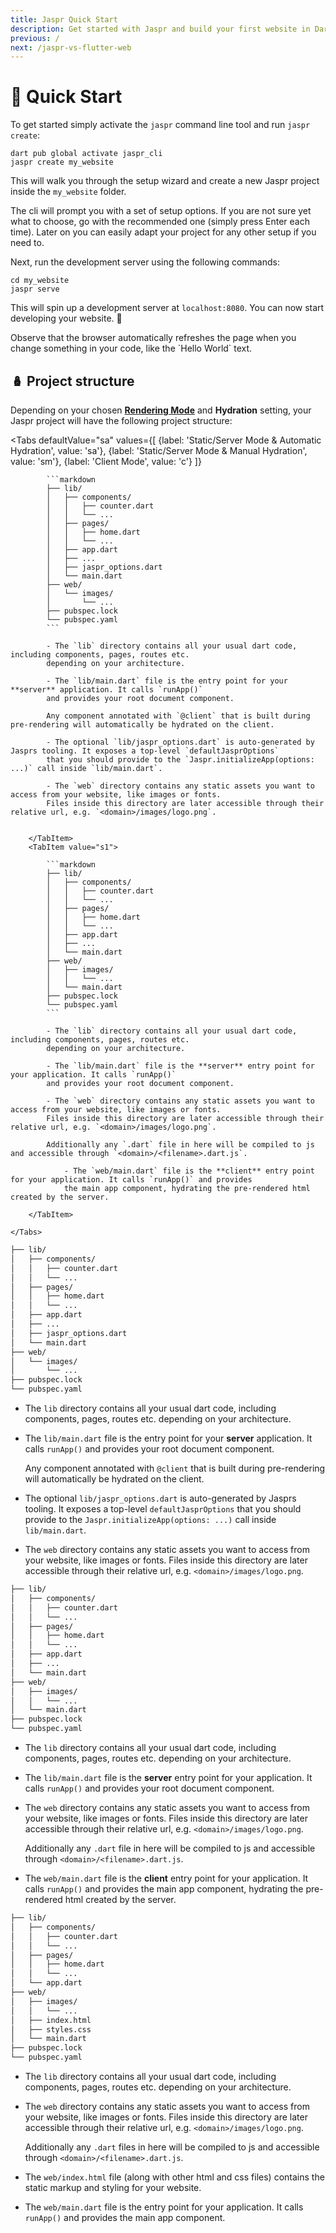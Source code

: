 ```yaml
---
title: Jaspr Quick Start
description: Get started with Jaspr and build your first website in Dart.
previous: /
next: /jaspr-vs-flutter-web
---
```


# 🛫 Quick Start

To get started simply activate the `jaspr` command line tool and run `jaspr create`:

```shell
dart pub global activate jaspr_cli
jaspr create my_website
```

This will walk you through the setup wizard and create a new Jaspr project inside the `my_website` folder.

<Info>
The cli will prompt you with a set of setup options. If you are not sure yet what to choose, go with the recommended one
(simply press Enter each time). Later on you can easily adapt your project for any other setup if you need to.
</Info>

Next, run the development server using the following commands:

```shell
cd my_website
jaspr serve
```

This will spin up a development server at `localhost:8080`.
You can now start developing your website. 🎉

<Success>
Observe that the browser automatically refreshes the page when you change something in your 
code, like the `Hello World` text.
</Success>

## 🪆 Project structure

Depending on your chosen [**Rendering Mode**](/cli#-rendering-modes) and **Hydration** setting, your Jaspr project will have the following project structure:

<Tabs defaultValue="sa" values={[
    {label: 'Static/Server Mode & Automatic Hydration', value: 'sa'},
    {label: 'Static/Server Mode & Manual Hydration', value: 'sm'},
    {label: 'Client Mode', value: 'c'}
]}
>
<TabItem value="sa">
    <Tabs defaultValue="s2" values={[
        {label: 'S2', value: 's2'},
        {label: 'S1', value: 's1'}
    ]}
    >
        <TabItem value="s2">

            ```markdown
            ├── lib/
            │   ├── components/
            │   │   ├── counter.dart
            │   │   └── ...
            │   ├── pages/
            │   │   ├── home.dart
            │   │   └── ...
            │   ├── app.dart
            │   ├── ...
            │   ├── jaspr_options.dart
            │   └── main.dart
            ├── web/
            │   └── images/
            │       └── ...
            ├── pubspec.lock
            └── pubspec.yaml
            ```

            - The `lib` directory contains all your usual dart code, including components, pages, routes etc.
            depending on your architecture.

            - The `lib/main.dart` file is the entry point for your **server** application. It calls `runApp()`
            and provides your root document component.

            Any component annotated with `@client` that is built during pre-rendering will automatically be hydrated on the client.

            - The optional `lib/jaspr_options.dart` is auto-generated by Jasprs tooling. It exposes a top-level `defaultJasprOptions`
            that you should provide to the `Jaspr.initializeApp(options: ...)` call inside `lib/main.dart`.

            - The `web` directory contains any static assets you want to access from your website, like images or fonts.
            Files inside this directory are later accessible through their relative url, e.g. `<domain>/images/logo.png`.


        </TabItem>
        <TabItem value="s1">

            ```markdown
            ├── lib/
            │   ├── components/
            │   │   ├── counter.dart
            │   │   └── ...
            │   ├── pages/
            │   │   ├── home.dart
            │   │   └── ...
            │   ├── app.dart
            │   ├── ...
            │   └── main.dart
            ├── web/
            │   ├── images/
            │   │   └── ...
            │   └── main.dart
            ├── pubspec.lock
            └── pubspec.yaml
            ```

            - The `lib` directory contains all your usual dart code, including components, pages, routes etc.
            depending on your architecture.

            - The `lib/main.dart` file is the **server** entry point for your application. It calls `runApp()`
            and provides your root document component.

            - The `web` directory contains any static assets you want to access from your website, like images or fonts.
            Files inside this directory are later accessible through their relative url, e.g. `<domain>/images/logo.png`.

            Additionally any `.dart` file in here will be compiled to js and accessible through `<domain>/<filename>.dart.js`.

                - The `web/main.dart` file is the **client** entry point for your application. It calls `runApp()` and provides
                the main app component, hydrating the pre-rendered html created by the server.

        </TabItem>

    </Tabs>
```markdown
├── lib/
│   ├── components/
│   │   ├── counter.dart
│   │   └── ...
│   ├── pages/
│   │   ├── home.dart
│   │   └── ...
│   ├── app.dart
│   ├── ...
│   ├── jaspr_options.dart
│   └── main.dart
├── web/
│   └── images/
│       └── ...
├── pubspec.lock
└── pubspec.yaml
```

- The `lib` directory contains all your usual dart code, including components, pages, routes etc.
  depending on your architecture.

- The `lib/main.dart` file is the entry point for your **server** application. It calls `runApp()`
  and provides your root document component.

  Any component annotated with `@client` that is built during pre-rendering will automatically be hydrated on the client.

- The optional `lib/jaspr_options.dart` is auto-generated by Jasprs tooling. It exposes a top-level `defaultJasprOptions`
  that you should provide to the `Jaspr.initializeApp(options: ...)` call inside `lib/main.dart`.

- The `web` directory contains any static assets you want to access from your website, like images or fonts.
  Files inside this directory are later accessible through their relative url, e.g. `<domain>/images/logo.png`.


</TabItem>
<TabItem value="sm">

```markdown
├── lib/
│   ├── components/
│   │   ├── counter.dart
│   │   └── ...
│   ├── pages/
│   │   ├── home.dart
│   │   └── ...
│   ├── app.dart
│   ├── ...
│   └── main.dart
├── web/
│   ├── images/
│   │   └── ...
│   └── main.dart
├── pubspec.lock
└── pubspec.yaml
```

- The `lib` directory contains all your usual dart code, including components, pages, routes etc.
  depending on your architecture.

- The `lib/main.dart` file is the **server** entry point for your application. It calls `runApp()`
  and provides your root document component.

- The `web` directory contains any static assets you want to access from your website, like images or fonts.
  Files inside this directory are later accessible through their relative url, e.g. `<domain>/images/logo.png`.

  Additionally any `.dart` file in here will be compiled to js and accessible through `<domain>/<filename>.dart.js`.

- The `web/main.dart` file is the **client** entry point for your application. It calls `runApp()` and provides
  the main app component, hydrating the pre-rendered html created by the server.

</TabItem>
<TabItem value="c">

```markdown
├── lib/
│   ├── components/
│   │   ├── counter.dart
│   │   └── ...
│   ├── pages/
│   │   ├── home.dart
│   │   └── ...
│   └── app.dart
├── web/
│   ├── images/
│   │   └── ...
│   ├── index.html
│   ├── styles.css
│   └── main.dart
├── pubspec.lock
└── pubspec.yaml
```

- The `lib` directory contains all your usual dart code, including components, pages, routes etc.
  depending on your architecture.

- The `web` directory contains any static assets you want to access from your website, like images or fonts.
  Files inside this directory are later accessible through their relative url, e.g. `<domain>/images/logo.png`.

  Additionally any `.dart` files in here will be compiled to js and accessible through `<domain>/<filename>.dart.js`.

- The `web/index.html` file (along with other html and css files) contains the static markup and styling for your website.

- The `web/main.dart` file is the entry point for your application. It calls `runApp()` and provides
  the main app component.

</TabItem>
</Tabs>
